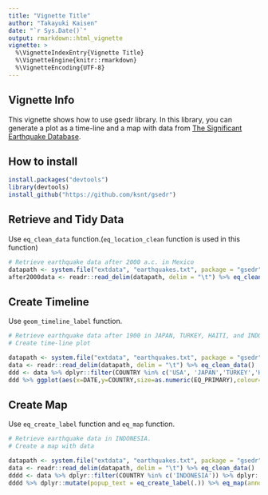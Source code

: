 ```yaml
---
title: "Vignette Title"
author: "Takayuki Kaisen"
date: "`r Sys.Date()`"
output: rmarkdown::html_vignette
vignette: >
  %\VignetteIndexEntry{Vignette Title}
  %\VignetteEngine{knitr::rmarkdown}
  %\VignetteEncoding{UTF-8}
---
```


## Vignette Info

This vignette shows how to use gsedr library. In this library, you can generate a plot as a time-line and a map with data from [The Significant Earthquake Database](https://www.ngdc.noaa.gov/nndc/struts/form?t=101650&s=1&d=1).


## How to install

```r
install.packages("devtools")
library(devtools)
install_github("https://github.com/ksnt/gsedr")
```

## Retrieve and Tidy Data

Use `eq_clean_data` function.(`eq_location_clean` function is used in this function)  

```r
# Retrieve earthquake data after 2000 a.c. in Mexico 
datapath <- system.file("extdata", "earthquakes.txt", package = "gsedr")
after2000data <- readr::read_delim(datapath, delim = "\t") %>% eq_clean_data()  %>% dplyr::filter(COUNTRY == "MEXICO" & lubridate::year(DATE) >= 2000)
```

## Create Timeline

Use `geom_timeline_label` function.

```r
# Retrieve earthquake data after 1900 in JAPAN, TURKEY, HAITI, and INDONESIA.
# Create time-line plot

datapath <- system.file("extdata", "earthquakes.txt", package = "gsedr")
data <- readr::read_delim(datapath, delim = "\t") %>% eq_clean_data()
ddd <- data %>% dplyr::filter(COUNTRY %in% c('USA', 'JAPAN','TURKEY','HAITI','INDONESIA')) %>% dplyr::filter(!is.na(EQ_PRIMARY), !is.na(DEATHS)) %>% dplyr::filter(YEAR > 1900)
ddd %>% ggplot(aes(x=DATE,y=COUNTRY,size=as.numeric(EQ_PRIMARY),colour=as.numeric(TOTAL_DEATHS))) + geom_point(alpha=0.6) + geom_timeline_label(aes(label = LOCATION_NAME), n_max = 3) + scale_colour_gradient(low="skyblue",high = "red") + annotate("text", label = "ship", parse=TRUE) + labs(size = "Richter scale value", color = "# deaths") + theme_minimal()
```

## Create Map

Use `eq_create_label` function and `eq_map` function.


```r
# Retrieve earthquake data in INDONESIA.
# Create a map with data

datapath <- system.file("extdata", "earthquakes.txt", package = "gsedr")
data <- readr::read_delim(datapath, delim = "\t") %>% eq_clean_data()
dddd <- data %>% dplyr::filter(COUNTRY %in% c('INDONESIA')) %>% dplyr::filter(!is.na(EQ_PRIMARY), !is.na(DEATHS))
dddd %>% dplyr::mutate(popup_text = eq_create_label(.)) %>% eq_map(annot_col = "popup_text")
```
